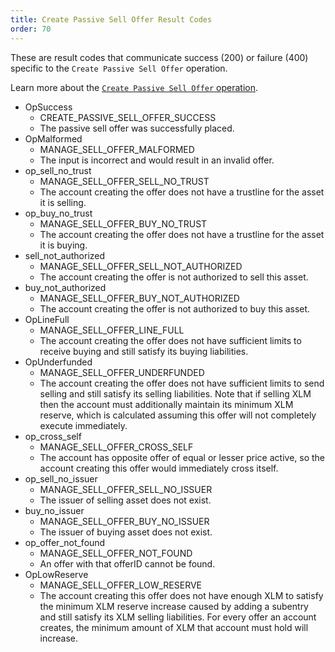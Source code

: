```yaml
---
title: Create Passive Sell Offer Result Codes
order: 70
---
```



These are result codes that communicate success (200) or failure (400) specific to the `Create Passive Sell Offer` operation.

Learn more about the [`Create Passive Sell Offer` operation](../../../../docs/glossary/operations/create-passive-sell-offer.mdx).

<AttributeTable>

- OpSuccess
  - CREATE_PASSIVE_SELL_OFFER_SUCCESS
  - The passive sell offer was successfully placed.
- OpMalformed
  - MANAGE_SELL_OFFER_MALFORMED
  - The input is incorrect and would result in an invalid offer.
- op_sell_no_trust
  - MANAGE_SELL_OFFER_SELL_NO_TRUST
  - The account creating the offer does not have a trustline for the asset it is selling.
- op_buy_no_trust
  - MANAGE_SELL_OFFER_BUY_NO_TRUST
  - The account creating the offer does not have a trustline for the asset it is buying.
- sell_not_authorized
  - MANAGE_SELL_OFFER_SELL_NOT_AUTHORIZED
  - The account creating the offer is not authorized to sell this asset.
- buy_not_authorized
  - MANAGE_SELL_OFFER_BUY_NOT_AUTHORIZED
  - The account creating the offer is not authorized to buy this asset.
- OpLineFull
  - MANAGE_SELL_OFFER_LINE_FULL
  - The account creating the offer does not have sufficient limits to receive buying and still satisfy its buying liabilities.
- OpUnderfunded
  - MANAGE_SELL_OFFER_UNDERFUNDED
  - The account creating the offer does not have sufficient limits to send selling and still satisfy its selling liabilities. Note that if selling XLM then the account must additionally maintain its minimum XLM reserve, which is calculated assuming this offer will not completely execute immediately.
- op_cross_self
  - MANAGE_SELL_OFFER_CROSS_SELF
  - The account has opposite offer of equal or lesser price active, so the account creating this offer would immediately cross itself.
- op_sell_no_issuer
  - MANAGE_SELL_OFFER_SELL_NO_ISSUER
  - The issuer of selling asset does not exist.
- buy_no_issuer
  - MANAGE_SELL_OFFER_BUY_NO_ISSUER
  - The issuer of buying asset does not exist.
- op_offer_not_found
  - MANAGE_SELL_OFFER_NOT_FOUND
  - An offer with that offerID cannot be found.
- OpLowReserve
  - MANAGE_SELL_OFFER_LOW_RESERVE
  - The account creating this offer does not have enough XLM to satisfy the minimum XLM reserve increase caused by adding a subentry and still satisfy its XLM selling liabilities. For every offer an account creates, the minimum amount of XLM that account must hold will increase.

</AttributeTable>